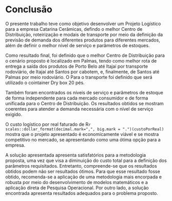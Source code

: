 # Conclusão

O presente trabalho teve como objetivo desenvolver um Projeto Logístico para a empresa Catarina Cerâmicas, defindo o melhor Centro de Distribuição, roteirização e modais de transporte por meio da definição da previsão de demanda dos diferentes produtos para diferentes mercados, além de definir o melhor nível de serviço e parâmetros de estoques.

Como resultado final, foi definido que o melhor Centro de Distribuição para o cenário proposto é localizado em Palmas, tendo como melhor rota de entrega a saída dos produtos de Porto Belo até Itajaí por transporte rodoviário, de Itajaí até Santos por cabotem, e, finalmente, de Santos até Palmas por meio rodoviário. O Para o transporte foi definido que será utilizado o cointainer Dry box 20 pés.

Também foram encontrados os níveis de serviço e parâmetros de estoque de forma independente para cada mercado consumidor e de forma unificada para o Centro de Distribuição. Os resultados obtidos se mostram coerentes para atender a demanda necessária com o nível de serviço exigido.

O custo logístico por real faturado de R`r scales::dollar_format(decimal.mark=",", big.mark = ".")(custoPorReal)` mostra que o projeto apresentado é economicamente viável e se mostra competitivo no mercado, se apresentando como uma ótima opção para a empresa.

A solução apresentada apresenta satisfatórios para a metodologia proposta, uma vez que visa a diminuição do custo total para a definição dos parâmetros requisitados. Entretanto, compreende-se que os resultados obtidos podem não ser resultados ótimos. Para que esse resultado fosse obtido, recomenda-se a aplicação de uma metodologia mais encorpada e robusta por meio do desenvolvimento de modelos matemáticos e a aplicação direta de Pesquisa Operacional. Por outro lado, a solução encontrada apresenta resultados adequados para o problema proposto.